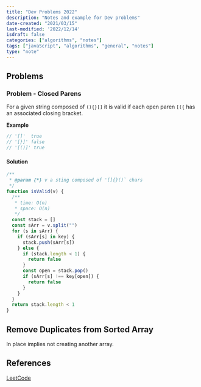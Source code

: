 ```yaml
---
title: "Dev Problems 2022"
description: "Notes and example for Dev problems"
date-created: "2021/03/15"
last-modified: '2022/12/14'
isdraft: false
categories: ["algorithms", "notes"]
tags: ["javaScript", "algorithms", "general", "notes"]
type: "note"
---
```


## Problems

### Problem - Closed Parens

For a given string composed of `(){}[]` it is valid if each open paren `[({` has an associated closing bracket.

**Example**

```js
// '[]'  true
// '[}]' false
// '[()]' true
```

#### Solution

```js
/**
 * @param {*} v a sting composed of '[]{}()` chars
 */
function isValid(v) {
  /**
   * time: O(n)
   * space: O(n)
   */
  const stack = []
  const sArr = v.split("")
  for (s in sArr) {
    if (sArr[s] in key) {
      stack.push(sArr[s])
    } else {
      if (stack.length < 1) {
        return false
      }
      const open = stack.pop()
      if (sArr[s] !== key[open]) {
        return false
      }
    }
  }
  return stack.length < 1
}
```

## Remove Duplicates from Sorted Array 

In place implies not creating another array. 


## References

[LeetCode](leetcode.com)
